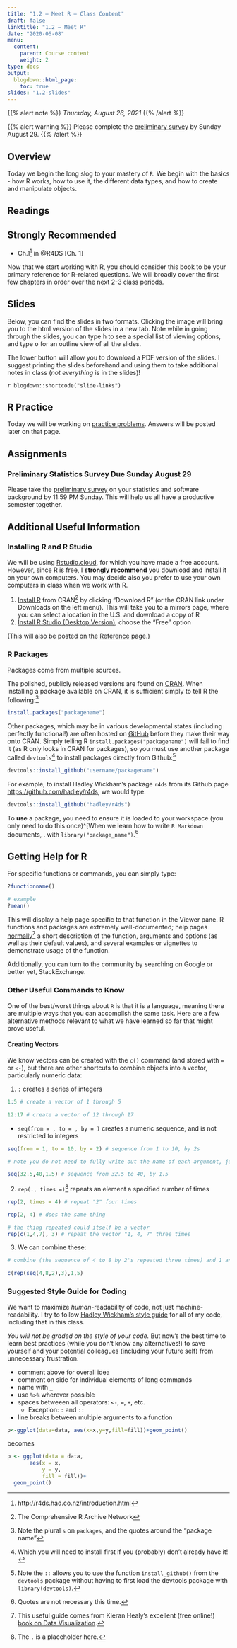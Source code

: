 ```yaml
---
title: "1.2 — Meet R — Class Content"
draft: false
linktitle: "1.2 — Meet R"
date: "2020-06-08"
menu:
  content:
    parent: Course content
    weight: 2
type: docs
output:
  blogdown::html_page:
    toc: true
slides: "1.2-slides"
---
```


{{% alert note %}}
*Thursday, August 26, 2021*
{{% /alert %}}

{{% alert warning %}}
Please complete the [preliminary survey](/assignment/00-preliminary-survey) by Sunday August 29.
{{% /alert %}}

## <i class="fas fa-info-circle fa-lg"></i> Overview

Today we begin the long slog to your mastery of `R`. We begin with the basics - how R works, how to use it, the different data types, and how to create and manipulate objects.

## <i class="fas fa-book-reader fa-lg"></i> Readings

## Strongly Recommended

- <i class="fas fa-external-link-square-alt"></i>Ch.1^[http://r4ds.had.co.nz/introduction.html] in @R4DS[Ch. 1]

Now that we start working with R, you should consider this book to be your primary reference for R-related questions. We will broadly cover the first few chapters in order over the next 2-3 class periods. 

## <i class="fas fa-chalkboard-teacher"></i> Slides

Below, you can find the slides in two formats. Clicking the image will bring you to the html version of the slides in a new tab. Note while in going through the slides, you can type <kbd>h</kbd> to see a special list of viewing options, and type <kbd>o</kbd> for an outline view of all the slides.

The lower button will allow you to download a PDF version of the slides. I suggest printing the slides beforehand and using them to take additional notes in class (*not everything* is in the slides)!

`r blogdown::shortcode("slide-links")`

## <i class="fas fa-registered"></i> R Practice

Today we will be working on [practice problems](/r/1.2-r). Answers will be posted later on that page.

## <i class="fas fa-laptop-code"></i> Assignments

### Preliminary Statistics Survey Due Sunday August 29

Please take the [preliminary survey](/assignment/00-preliminary-survey) on your statistics and software background by 11:59 PM Sunday. This will help us all have a productive semester together.

## Additional Useful Information

### Installing R and R Studio

We will be using [Rstudio.cloud](https://rstudio.cloud), for which you have made a free account. However, since R is free, I **strongly recommend** you download and install it on your own computers. You may decide also you prefer to use your own computers in class when we work with R.

1. [Install R](http://www.r-project.org/) from CRAN^[The Comprehensive R Archive Network] by clicking "Download R" (or the CRAN link under Downloads on the left menu). This will take you to a mirrors page, where you can select a location in the U.S. and download a copy of R
2. [Install R Studio (Desktop Version)](https://www.rstudio.com/products/rstudio/download/), choose the "Free" option

(This will also be posted on the [Reference](/reference) page.)

### R Packages

Packages come from multiple sources.

The polished, publicly released versions are found on [CRAN](https://cran.r-project.org/). When installing a package available on CRAN, it is sufficient simply to tell R the following:^[Note the plural `s` on `packages`, and the quotes around the "package name"]

```r
install.packages("packagename") 
```

Other packages, which may be in various developmental states (including perfectly functional!) are often hosted on [GitHub](http://github.com) before they make their way onto CRAN. Simply telling R `install.packages("packagename")` will fail to find it (as R only looks in CRAN for packages), so you must use another package called `devtools`^[Which you will need to install first if you (probably) don't already have it!] to install packages directly from Github:^[Note the `::` allows you to use the function `install_github()` from the `devtools` package without having to first load the devtools package with `library(devtools)`.]

```r
devtools::install_github("username/packagename") 
```

For example, to install Hadley Wickham's package `r4ds` from its Github page [https://github.com/hadley/r4ds](https://github.com/hadley/r4ds), we would type:

```r
devtools::install_github("hadley/r4ds")
```

To **use** a package, you need to ensure it is loaded to your workspace (you only need to do this once)^[When we learn how to write `R Markdown` documents, . with `library("package_name")`.^[Quotes are not necessary this time.]

## Getting Help for R

For specific functions or commands, you can simply type:

```r
?functionname()

# example
?mean()
```

This will display a help page specific to that function in the Viewer pane. R functions and packages are extremely well-documented; help pages [normally ](http://socviz.co/assets/ch-09-read-a-help-page.png)^[This useful guide comes from Kieran Healy's excellent (free online!) [book on Data Visualization](http://socviz.co/).] a short description of the function, arguments and options (as well as their default values), and several examples or vignettes to demonstrate usage of the function.

Additionally, you can turn to the community by searching on Google or better yet, StackExchange.

### Other Useful Commands to Know

One of the best/worst things about `R` is that it is a language, meaning there are multiple ways that you can accomplish the same task. Here are a few alternative methods relevant to what we have learned so far that might prove useful. 

#### Creating Vectors

We know vectors can be created with the `c()` command (and stored with `=` or `<-`), but there are other shortcuts to combine objects into a vector, particularly numeric data:

1. `:` creates a series of integers

```r
1:5 # create a vector of 1 through 5

12:17 # create a vector of 12 through 17
```

- `seq(from = , to = , by = )` creates a numeric sequence, and is not restricted to integers

```r
seq(from = 1, to = 10, by = 2) # sequence from 1 to 10, by 2s

# note you do not need to fully write out the name of each argument, just the input!

seq(32.5,40,1.5) # sequence from 32.5 to 40, by 1.5
```

2. `rep(., times =)`^[The `.` is a placeholder here.] repeats an element a specified number of times

```r
rep(2, times = 4) # repeat "2" four times

rep(2, 4) # does the same thing

# the thing repeated could itself be a vector
rep(c(1,4,7), 3) # repeat the vector "1, 4, 7" three times
```

3. We can combine these:

```r

# combine (the sequence of 4 to 8 by 2's repeated three times) and 1 and 5

c(rep(seq(4,8,2),3),1,5)
```

### Suggested Style Guide for Coding

We want to maximize *human*-readability of code, not just machine-readability. I try to follow [Hadley Wickham's style guide](http://adv-r.had.co.nz/Style.html) for all of my code, including that in this class.

*You will not be graded on the style of your code.* But now's the best time to learn best practices (while you don't know any alternatives!) to save yourself and your potential colleagues (including your future self) from unnecessary frustration.

- comment above for overall idea 
- comment on side for individual elements of long commands
- name with `_`
- use `%>%` wherever possible
- spaces betweeen all operators: `<-`, `=`, `+`, etc.
    - Exception: `:` and `::`
- line breaks between multiple arguments to a function

```r
p<-ggplot(data=data, aes(x=x,y=y,fill=fill))+geom_point()
```

becomes

```r
p <- ggplot(data = data,
       aes(x = x,
           y = y,
           fill = fill))+
  geom_point()
```